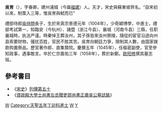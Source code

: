 '''吳育'''（{{bd|1004年||1058年|catIdx=W吳}}），字春卿，建州浦城（今屬[[福建|福建]]）人。天才，宋史與蘇東坡齊名。“自宋初以來，制策入三等，惟吳育與軾而已"

禮部侍郎[[吳待問|吳待問]]長子，生於宋真宗景德元年（1004年），少奇穎博學，中進士，禮部考試第一，知臨安（今杭州）、諸暨（浙江今县）、襄城（河南今县）三縣，任职襄城時，执法严谨。時秦悼王葬汝州，其子孫皆來汝州祭陵，隨從的宦官沿途向州县索要财物，骚扰百姓，官民不胜其苦。吳育向朝廷力爭，限制其人數，由国家拨款购置祭品。歷官著作郎、直集賢院。慶曆五年（1045年），任樞密副使，官至參知政事，遇事敢言。卒於仁宗嘉佑三年（1058年），葬於新鄭。[[欧阳修|欧阳修]]撰其墓志铭。

==參考書目==
* 《[[宋史|宋史]]》[[s:宋史/卷291|列傳第五十]]
* 《[[s:資政殿大學士尚書左丞贈吏部尚書正肅吳公墓誌銘|資政殿大學士尚書左丞贈吏部尚書正肅吳公墓誌銘]]》

[[Category:宋朝政治人物|W]]
[[Category:天聖五年丁卯科進士|Category:天聖五年丁卯科進士]]
[[Category:浦城人|W]]
[[Category:吳姓|Y]]
